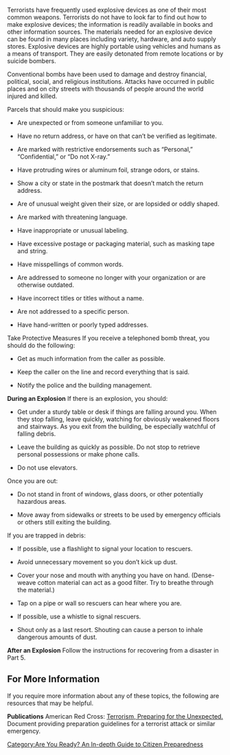 {{Template:Are You Ready? An In-depth Guide to Citizen Preparedness}}

Terrorists have frequently used explosive devices as one of their most common weapons. Terrorists do not have to look far to find out how to make explosive devices; the information is readily available in books and other information sources. The materials needed for an explosive device can be found in many places including variety, hardware, and auto supply stores. Explosive devices are highly portable using vehicles and humans as a means of transport. They are easily detonated from remote locations or by suicide bombers.

Conventional bombs have been used to damage and destroy financial, political, social, and religious institutions. Attacks have occurred in public places and on city streets with thousands of people around the world injured and killed.

Parcels that should make you suspicious:
* <div>Are unexpected or from someone unfamiliar to you.</div>
* <div>Have no return address, or have on that can’t be verified as legitimate.</div>
* <div>Are marked with restrictive endorsements such as “Personal,” “Confidential,” or “Do not X-ray.”</div>
* <div>Have protruding wires or aluminum foil, strange odors, or stains.</div>
* <div>Show a city or state in the postmark that doesn’t match the return address.</div>
* <div>Are of unusual weight given their size, or are lopsided or oddly shaped.</div>
* <div>Are marked with threatening language.</div>
* <div>Have inappropriate or unusual labeling.</div>
* <div>Have excessive postage or packaging material, such as masking tape and string.</div>
* <div>Have misspellings of common words.</div>
* <div>Are addressed to someone no longer with your organization or are otherwise outdated.</div>
* <div>Have incorrect titles or titles without a name.</div>
* <div>Are not addressed to a specific person.</div>
* <div>Have hand-written or poorly typed addresses.</div>

Take Protective Measures
If you receive a telephoned bomb threat, you should do the following:
* <div>Get as much information from the caller as possible.</div>
* <div>Keep the caller on the line and record everything that is said.</div>
* <div>Notify the police and the building management.</div>

'''During an Explosion'''
If there is an explosion, you should:
* <div>Get under a sturdy table or desk if things are falling around you. When they stop falling, leave quickly, watching for obviously weakened floors and stairways. As you exit from the building, be especially watchful of falling debris.</div>
* <div>Leave the building as quickly as possible. Do not stop to retrieve personal possessions or make phone calls.</div>
* <div>Do not use elevators.</div>

Once you are out:
* <div>Do not stand in front of windows, glass doors, or other potentially hazardous areas.</div>
* <div>Move away from sidewalks or streets to be used by emergency officials or others still exiting the building.</div>

If you are trapped in debris:
* <div>If possible, use a flashlight to signal your location to rescuers.</div>
* <div>Avoid unnecessary movement so you don’t kick up dust.</div>
* <div>Cover your nose and mouth with anything you have on hand. (Dense-weave cotton material can act as a good filter. Try to breathe through the material.)</div>
* <div>Tap on a pipe or wall so rescuers can hear where you are.</div>
* <div>If possible, use a whistle to signal rescuers.</div>
* <div>Shout only as a last resort. Shouting can cause a person to inhale dangerous amounts of dust.</div>

'''After an Explosion'''
Follow the instructions for recovering from a disaster in Part 5.

== For More Information ==
If you require more information about any of these topics, the following are resources that may be helpful.

'''Publications'''
American Red Cross: [http://www.fema.gov/goodbye/goodbye.jsp?url=www.redcross.org/services/disaster/0,10%2082,%200_5%208%209_,00.html Terrorism, Preparing for the Unexpected.] Document providing preparation guidelines for a terrorist attack or similar emergency.
[[Category:Are You Ready? An In-depth Guide to Citizen Preparedness]]